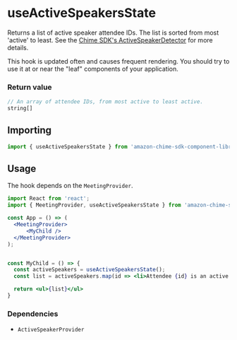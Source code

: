 <Meta title="SDK Hooks/useActiveSpeakersState" />

# useActiveSpeakersState

Returns a list of active speaker attendee IDs. The list is sorted from most 'active' to least. See the [Chime SDK's ActiveSpeakerDetector](https://aws.github.io/amazon-chime-sdk-js/interfaces/activespeakerdetector.html) for more details.

This hook is updated often and causes frequent rendering. You should try to use it at or near the "leaf" components of your application.

### Return value

```javascript
// An array of attendee IDs, from most active to least active.
string[]
```

## Importing

```javascript
import { useActiveSpeakersState } from 'amazon-chime-sdk-component-library-react';

```

## Usage

The hook depends on the `MeetingProvider`.

```jsx
import React from 'react';
import { MeetingProvider, useActiveSpeakersState } from 'amazon-chime-sdk-component-library-react';

const App = () => (
  <MeetingProvider>
      <MyChild />
  </MeetingProvider>
);


const MyChild = () => {
  const activeSpeakers = useActiveSpeakersState();
  const list = activeSpeakers.map(id => <li>Attendee {id} is an active speaker</li>)

  return <ul>{list}</ul>
}
```

### Dependencies

- `ActiveSpeakerProvider`
